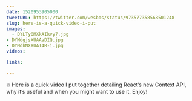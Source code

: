 ```yaml
---
date: 1520953905000
tweetURL: https://twitter.com/wesbos/status/973577358568501248
slug: here-is-a-quick-video-i-put
images:
  - DYLTy0MXkAIkvy7.jpg
- DYMdgjsXUAAaDIQ.jpg
- DYMdhNXXUAI4R-i.jpg
videos:

links:

---
```

🔥 Here is a quick video I put together detailing React’s new Context API, why it’s useful and when you might want to use it. Enjoy!
